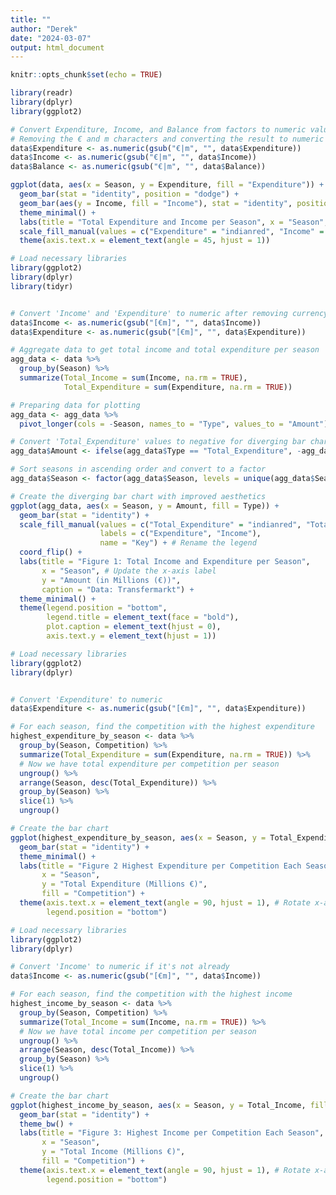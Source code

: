 ```yaml
---
title: ""
author: "Derek"
date: "2024-03-07"
output: html_document
---
```


```r
knitr::opts_chunk$set(echo = TRUE)
```

```r
library(readr)
library(dplyr)
library(ggplot2)
```


```r
# Convert Expenditure, Income, and Balance from factors to numeric values
# Removing the € and m characters and converting the result to numeric
data$Expenditure <- as.numeric(gsub("€|m", "", data$Expenditure))
data$Income <- as.numeric(gsub("€|m", "", data$Income))
data$Balance <- as.numeric(gsub("€|m", "", data$Balance))
```


```r
ggplot(data, aes(x = Season, y = Expenditure, fill = "Expenditure")) +
  geom_bar(stat = "identity", position = "dodge") +
  geom_bar(aes(y = Income, fill = "Income"), stat = "identity", position = "dodge") +
  theme_minimal() +
  labs(title = "Total Expenditure and Income per Season", x = "Season", y = "Amount (in Millions)") +
  scale_fill_manual(values = c("Expenditure" = "indianred", "Income" = "lightgreen"))+
  theme(axis.text.x = element_text(angle = 45, hjust = 1))
```

```r
# Load necessary libraries
library(ggplot2)
library(dplyr)
library(tidyr)


# Convert 'Income' and 'Expenditure' to numeric after removing currency symbols and letters
data$Income <- as.numeric(gsub("[€m]", "", data$Income))
data$Expenditure <- as.numeric(gsub("[€m]", "", data$Expenditure))

# Aggregate data to get total income and total expenditure per season
agg_data <- data %>%
  group_by(Season) %>%
  summarize(Total_Income = sum(Income, na.rm = TRUE),
            Total_Expenditure = sum(Expenditure, na.rm = TRUE))

# Preparing data for plotting
agg_data <- agg_data %>%
  pivot_longer(cols = -Season, names_to = "Type", values_to = "Amount")

# Convert 'Total_Expenditure' values to negative for diverging bar chart
agg_data$Amount <- ifelse(agg_data$Type == "Total_Expenditure", -agg_data$Amount, agg_data$Amount)

# Sort seasons in ascending order and convert to a factor
agg_data$Season <- factor(agg_data$Season, levels = unique(agg_data$Season[order(agg_data$Season)]))

# Create the diverging bar chart with improved aesthetics
ggplot(agg_data, aes(x = Season, y = Amount, fill = Type)) +
  geom_bar(stat = "identity") +
  scale_fill_manual(values = c("Total_Expenditure" = "indianred", "Total_Income" = "lightgreen"),
                    labels = c("Expenditure", "Income"),
                    name = "Key") + # Rename the legend
  coord_flip() +
  labs(title = "Figure 1: Total Income and Expenditure per Season",
       x = "Season", # Update the x-axis label
       y = "Amount (in Millions (€))",
       caption = "Data: Transfermarkt") + 
  theme_minimal() +
  theme(legend.position = "bottom",
        legend.title = element_text(face = "bold"), 
        plot.caption = element_text(hjust = 0), 
        axis.text.y = element_text(hjust = 1))  

```


```r
# Load necessary libraries
library(ggplot2)
library(dplyr)


# Convert 'Expenditure' to numeric
data$Expenditure <- as.numeric(gsub("[€m]", "", data$Expenditure))

# For each season, find the competition with the highest expenditure
highest_expenditure_by_season <- data %>%
  group_by(Season, Competition) %>%
  summarize(Total_Expenditure = sum(Expenditure, na.rm = TRUE)) %>%
  # Now we have total expenditure per competition per season
  ungroup() %>%
  arrange(Season, desc(Total_Expenditure)) %>%
  group_by(Season) %>%
  slice(1) %>%
  ungroup()

# Create the bar chart
ggplot(highest_expenditure_by_season, aes(x = Season, y = Total_Expenditure, fill = Competition)) +
  geom_bar(stat = "identity") +
  theme_minimal() +
  labs(title = "Figure 2 Highest Expenditure per Competition Each Season",
       x = "Season",
       y = "Total Expenditure (Millions €)",
       fill = "Competition") +
  theme(axis.text.x = element_text(angle = 90, hjust = 1), # Rotate x-axis labels if they overlap
        legend.position = "bottom")

```

```r
# Load necessary libraries
library(ggplot2)
library(dplyr)

# Convert 'Income' to numeric if it's not already
data$Income <- as.numeric(gsub("[€m]", "", data$Income))

# For each season, find the competition with the highest income
highest_income_by_season <- data %>%
  group_by(Season, Competition) %>%
  summarize(Total_Income = sum(Income, na.rm = TRUE)) %>%
  # Now we have total income per competition per season
  ungroup() %>%
  arrange(Season, desc(Total_Income)) %>%
  group_by(Season) %>%
  slice(1) %>%
  ungroup()

# Create the bar chart
ggplot(highest_income_by_season, aes(x = Season, y = Total_Income, fill = Competition)) +
  geom_bar(stat = "identity") +
  theme_bw() +
  labs(title = "Figure 3: Highest Income per Competition Each Season",
       x = "Season",
       y = "Total Income (Millions €)",
       fill = "Competition") +
  theme(axis.text.x = element_text(angle = 90, hjust = 1), # Rotate x-axis labels if they overlap
        legend.position = "bottom")

```

